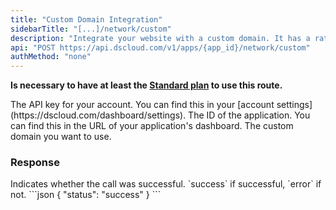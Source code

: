 ```yaml
---
title: "Custom Domain Integration"
sidebarTitle: "[...]/network/custom"
description: "Integrate your website with a custom domain. It has a rate limit of 1 request every 60 seconds."
api: "POST https://api.dscloud.com/v1/apps/{app_id}/network/custom"
authMethod: "none"
---
```


**Is necessary to have at least the [Standard plan](https://dscloud.com/plans) to use this route.**

<ParamField header="Authorization" type="string" placeholder="API KEY" required>
  The API key for your account. You can find this in your [account settings](https://dscloud.com/dashboard/settings).
</ParamField>

<ParamField path="app_id" type="string" placeholder="Application ID" required>
  The ID of the application. You can find this in the URL of your application's dashboard.
</ParamField>

<ParamField body="custom" type="string" placeholder="example.com" required>
  The custom domain you want to use.
</ParamField>

### Response

<ResponseField name="status" type="string">
  Indicates whether the call was successful. `success` if successful, `error` if not.
</ResponseField>

<ResponseExample>
```json
{
    "status": "success"
}
```
</ResponseExample>
